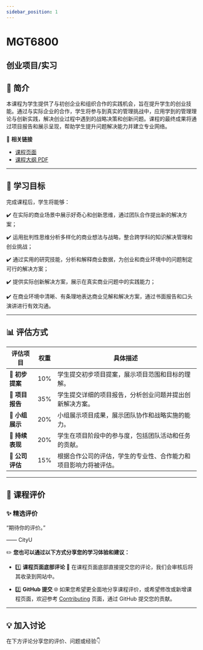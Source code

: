 ```yaml
---
sidebar_position: 1
---
```


# MGT6800
## 创业项目/实习

## **📘 简介**
本课程为学生提供了与初创企业和组织合作的实践机会，旨在提升学生的创业技能。通过与实际企业的合作，学生将参与到真实的管理挑战中，应用学到的管理理论与创新实践，解决创业过程中遇到的战略决策和创新问题。课程的最终成果将通过项目报告和展示呈现，帮助学生提升问题解决能力并建立专业网络。

🔗 **相关链接**
- [课程页面](https://www.cityu.edu.hk/catalogue/pg/202425/course/MGT6800.htm)
- [课程大纲 PDF](https://www.cityu.edu.hk/catalogue/pg/202425/course/MGT6800.pdf)

---

## **🎯 学习目标**

完成课程后，学生将能够：

✔️ 在实际的商业场景中展示好奇心和创新思维，通过团队合作提出新的解决方案；

✔️ 运用批判性思维分析多样化的商业想法与战略，整合跨学科的知识解决管理和创业挑战；

✔️ 通过实用的研究技能，分析和解释商业数据，为创业和商业环境中的问题制定可行的解决方案；

✔️ 提供实际创新解决方案，展示在真实商业问题中的实践能力；

✔️ 在商业环境中清晰、有条理地表达商业见解和解决方案，通过书面报告和口头演讲进行有效沟通。

---

## **📊 评估方式**

| **评估项目**           | **权重** | **具体描述**                                                                                       |
|-----------------------|---------|---------------------------------------------------------------------------------------------------|
| **📄 初步提案**        | 10%     | 学生提交初步项目提案，展示项目范围和目标的理解。                                                 |
| **📄 项目报告**        | 35%     | 学生提交详细的项目报告，分析创业问题并提出创新解决方案。                                         |
| **📄 小组展示**        | 20%     | 小组展示项目成果，展示团队协作和战略实施的能力。                                                 |
| **📄 持续表现**        | 20%     | 学生在项目阶段中的参与度，包括团队活动和任务的贡献。                                             |
| **📄 公司评估**        | 15%     | 根据合作公司的评估，学生的专业性、合作能力和项目影响力将被评估。                               |

---

## **💬 课程评价**

### ✨ **精选评价**
<div className={commentStyles.commentBox}>
    <p className={commentStyles.commentText}>
        “期待你的评价。”
    </p>
    <p className={commentStyles.commentAuthor}>—— CityU</p>
</div>

✏️ **您也可以通过以下方式分享您的学习体验和建议：**

- 1️⃣ **课程页面底部评论**
💬 在课程页面底部直接提交您的评论，我们会审核后将其收录到网站中。

- 2️⃣ **GitHub 提交**
🌐 如果您希望更全面地分享课程评价，或希望修改或新增课程页面，欢迎参考 [Contributing](https://penjc.github.io/cityU-navigator/contributing) 页面，通过 GitHub 提交您的贡献。


---

## **💡 加入讨论**

在下方评论分享您的评价、问题或经验👇
<Utterances />
